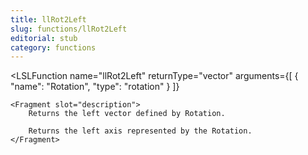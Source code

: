 ```yaml
---
title: llRot2Left
slug: functions/llRot2Left
editorial: stub
category: functions
---
```


<LSLFunction
	name="llRot2Left"
	returnType="vector"
	arguments={[
	{
		"name": "Rotation",
		"type": "rotation"
	}
]}
>
	<Fragment slot="description">
		Returns the left vector defined by Rotation.
		
		Returns the left axis represented by the Rotation.
	</Fragment>
</LSLFunction>
